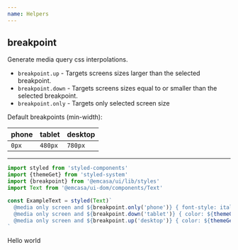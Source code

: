 ```yaml
---
name: Helpers
---
```



## breakpoint

Generate media query css interpolations.

* `breakpoint.up` - Targets screens sizes larger than the selected breakpoint.
* `breakpoint.down` - Targets screens sizes equal to or smaller than the selected breakpoint.
* `breakpoint.only` - Targets only selected screen size

Default breakpoints (min-width):

| phone    | tablet   | desktop  |
| :------- | :------- | :------- |
| `0px`    | `480px`  |  `780px` |

-------
```js
import styled from 'styled-components'
import {themeGet} from 'styled-system'
import {breakpoint} from '@emcasa/ui/lib/styles'
import Text from '@emcasa/ui-dom/components/Text'

const ExampleText = styled(Text)`
  @media only screen and ${breakpoint.only('phone')} { font-style: italic; }
  @media only screen and ${breakpoint.down('tablet')} { color: ${themeGet('colors.pink')}; }
  @media only screen and ${breakpoint.up('desktop')} { color: ${themeGet('colors.blue')}; }
`
```

<Playground>
  <ExampleText>Hello world</ExampleText>
</Playground>
